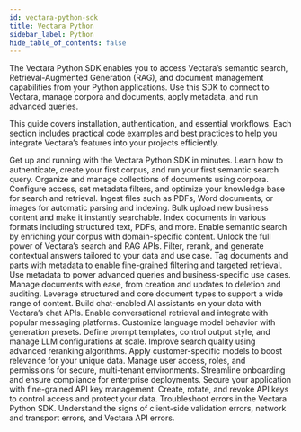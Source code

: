 ```yaml
---
id: vectara-python-sdk
title: Vectara Python
sidebar_label: Python
hide_table_of_contents: false
---
```



The Vectara Python SDK enables you to access Vectara’s semantic search, 
Retrieval-Augmented Generation (RAG), and document management capabilities 
from your Python applications. Use this SDK to connect to Vectara, manage 
corpora and documents, apply metadata, and run advanced queries.

This guide covers installation, authentication, and essential workflows. 
Each section includes practical code examples and best practices to help 
you integrate Vectara’s features into your projects efficiently.

<Grid columns={3}>
  <TopicButton title="Quickstart" href="/docs/sdk/python/python-quickstart">
    <Spacer size="l" />
    Get up and running with the Vectara Python SDK in minutes.
    <Spacer size="l" />
    Learn how to authenticate, create your first corpus, and run your first semantic search query.
  </TopicButton>

  <TopicButton title="Corpora" href="/docs/sdk/python/corpus">
    <Spacer size="l" />
    Organize and manage collections of documents using corpora.
    <Spacer size="l" />
    Configure access, set metadata filters, and optimize your knowledge base for search and retrieval.
  </TopicButton>

  <TopicButton title="Upload Files" href="/docs/sdk/python/upload">
    <Spacer size="l" />
    Ingest files such as PDFs, Word documents, or images for automatic parsing and indexing.
    <Spacer size="l" />
    Bulk upload new business content and make it instantly searchable.
  </TopicButton> 
  
  <TopicButton title="Index" href="/docs/sdk/python/ingest_data">
    <Spacer size="l" />
    Index documents in various formats including structured text, PDFs, and more.
    <Spacer size="l" />
    Enable semantic search by enriching your corpus with domain-specific content.
  </TopicButton>
 
  <TopicButton title="Queries" href="/docs/sdk/python/query">
    <Spacer size="l" />
    Unlock the full power of Vectara’s search and RAG APIs.
    <Spacer size="l" />
    Filter, rerank, and generate contextual answers tailored to your data and use case.
  </TopicButton>

  <TopicButton title="Metadata" href="/docs/sdk/python/metadata">
    <Spacer size="l" />
    Tag documents and parts with metadata to enable fine-grained filtering and targeted retrieval.
    <Spacer size="l" />
    Use metadata to power advanced queries and business-specific use cases.
  </TopicButton>

  <TopicButton title="Documents" href="/docs/sdk/python/documents">
    <Spacer size="l" />
    Manage documents with ease, from creation and updates to deletion and auditing.
    <Spacer size="l" />
    Leverage structured and core document types to support a wide range of content.
  </TopicButton>

  <TopicButton title="Chats" href="/docs/sdk/python/chats">
    <Spacer size="l" />
    Build chat-enabled AI assistants on your data with Vectara’s chat APIs.
    <Spacer size="l" />
    Enable conversational retrieval and integrate with popular messaging platforms.
  </TopicButton>

  <TopicButton title="Generation Presets" href="/docs/sdk/python/generation_presets">
    <Spacer size="l" />
    Customize language model behavior with generation presets.
    <Spacer size="l" />
    Define prompt templates, control output style, and manage LLM configurations at scale.
  </TopicButton>

  <TopicButton title="Rerankers" href="/docs/sdk/python/rerankers">
    <Spacer size="l" />
    Improve search quality using advanced reranking algorithms.
    <Spacer size="l" />
    Apply customer-specific models to boost relevance for your unique data.
  </TopicButton>

  <TopicButton title="Users" href="/docs/sdk/python/users">
    <Spacer size="l" />
    Manage user access, roles, and permissions for secure, multi-tenant environments.
    <Spacer size="l" />
    Streamline onboarding and ensure compliance for enterprise deployments.
  </TopicButton>

  <TopicButton title="API Keys" href="/docs/sdk/python/api_keys">
    <Spacer size="l" />
    Secure your application with fine-grained API key management.
    <Spacer size="l" />
    Create, rotate, and revoke API keys to control access and protect your data.
  </TopicButton>

  <TopicButton title="Error Handling" href="/docs/sdk/python/api_keys">
    <Spacer size="l" />
    Troubleshoot errors in the Vectara Python SDK.
    <Spacer size="l" />
    Understand the signs of client-side validation errors, network and transport errors, and Vectara API errors.
  </TopicButton>
</Grid>
